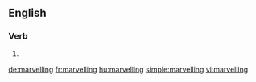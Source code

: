 ==English==

===Verb===
{{head|en|present participle}}

# {{present participle of|marvel|lang=en}}

[[de:marvelling]]
[[fr:marvelling]]
[[hu:marvelling]]
[[simple:marvelling]]
[[vi:marvelling]]